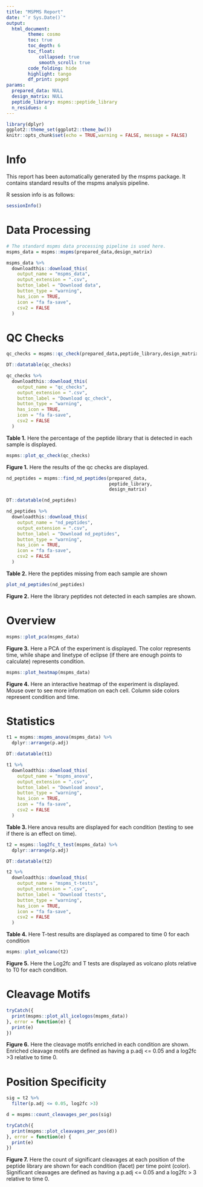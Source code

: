 ```yaml
---
title: "MSPMS Report"
date: "`r Sys.Date()`"
output:
  html_document:
        theme: cosmo
        toc: true
        toc_depth: 6
        toc_float:
            collapsed: true
            smooth_scroll: true
        code_folding: hide
        highlight: tango
        df_print: paged
params:
  prepared_data: NULL
  design_matrix: NULL
  peptide_library: mspms::peptide_library
  n_residues: 4
---
```


```r
library(dplyr)
ggplot2::theme_set(ggplot2::theme_bw())
knitr::opts_chunk$set(echo = TRUE,warning = FALSE, message = FALSE)
```

# Info

This report has been automatically generated by the mspms package. It contains standard results of the mspms analysis pipeline. 


R session info is as follows:  

```r
sessionInfo()
```
# Data Processing 

```r
# The standard mspms data processing pipeline is used here. 
mspms_data = mspms::mspms(prepared_data,design_matrix)

mspms_data %>%
  downloadthis::download_this(
    output_name = "mspms_data",
    output_extension = ".csv",
    button_label = "Download data",
    button_type = "warning",
    has_icon = TRUE,
    icon = "fa fa-save",
    csv2 = FALSE
  )
```

# QC Checks 

```r
qc_checks = mspms::qc_check(prepared_data,peptide_library,design_matrix)

DT::datatable(qc_checks)

qc_checks %>%
  downloadthis::download_this(
    output_name = "qc_checks",
    output_extension = ".csv",
    button_label = "Download qc_check",
    button_type = "warning",
    has_icon = TRUE,
    icon = "fa fa-save",
    csv2 = FALSE
  )
```

**Table 1.** Here the percentage of the peptide library that is detected in 
each sample is displayed.


```r
mspms::plot_qc_check(qc_checks)

```

**Figure 1.** Here the results of the qc checks are displayed. 


```r
nd_peptides = mspms::find_nd_peptides(prepared_data,
                                      peptide_library,
                                      design_matrix)

DT::datatable(nd_peptides)

nd_peptides %>%
  downloadthis::download_this(
    output_name = "nd_peptides",
    output_extension = ".csv",
    button_label = "Download nd_peptides",
    button_type = "warning",
    has_icon = TRUE,
    icon = "fa fa-save",
    csv2 = FALSE
  )
```

**Table 2.** Here the peptides missing from each sample are shown


```r
plot_nd_peptides(nd_peptides)
```

**Figure 2.** Here the library peptides not detected in each samples are shown. 

# Overview 
```r
mspms::plot_pca(mspms_data)
```

**Figure 3.** Here a PCA of the experiment is displayed. The color represents time, while shape and linetype of eclipse (if there are enough points to calculate) represents condition. 


```r
mspms::plot_heatmap(mspms_data)
```

**Figure 4.** Here an interactive heatmap of the experiment is displayed. Mouse over to see more information on each cell. Column side colors represent condition and time. 

# Statistics 

```r
t1 = mspms::mspms_anova(mspms_data) %>% 
  dplyr::arrange(p.adj)

DT::datatable(t1)

t1 %>%
  downloadthis::download_this(
    output_name = "mspms_anova",
    output_extension = ".csv",
    button_label = "Download anova",
    button_type = "warning",
    has_icon = TRUE,
    icon = "fa fa-save",
    csv2 = FALSE
  )
```

**Table 3. ** Here anova results are displayed for each condition (testing to see if there is an effect on time). 


```r
t2 = mspms::log2fc_t_test(mspms_data) %>% 
  dplyr::arrange(p.adj)

DT::datatable(t2)

t2 %>%
  downloadthis::download_this(
    output_name = "mspms_t-tests",
    output_extension = ".csv",
    button_label = "Download ttests",
    button_type = "warning",
    has_icon = TRUE,
    icon = "fa fa-save",
    csv2 = FALSE
  )
```

**Table 4.** Here T-test results are displayed as compared to time 0 for each condition


```r
mspms::plot_volcano(t2)
```

**Figure 5.** Here the Log2fc and T tests are displayed as volcano plots relative to T0 for each condition. 

# Cleavage Motifs

```r

tryCatch({
  print(mspms::plot_all_icelogos(mspms_data))
}, error = function(e) {
  print(e)
})
```



**Figure 6.** Here the cleavage motifs enriched in each condition are shown. 
Enriched cleavage motifs are defined as having a p.adj <= 0.05 and a log2fc >3
relative to time 0. 


# Position Specificity 

```r
sig = t2 %>% 
  filter(p.adj <= 0.05, log2fc >3)

d = mspms::count_cleavages_per_pos(sig)

tryCatch({
  print(mspms::plot_cleavages_per_pos(d))
}, error = function(e) {
  print(e)
})
```

**Figure 7.** Here the count of significant cleavages at each position of the 
peptide library are shown for each condition (facet) per time point (color). 
Significant cleavages are defined as having a p.adj <= 0.05 and a log2fc > 3 
relative to time 0.  




